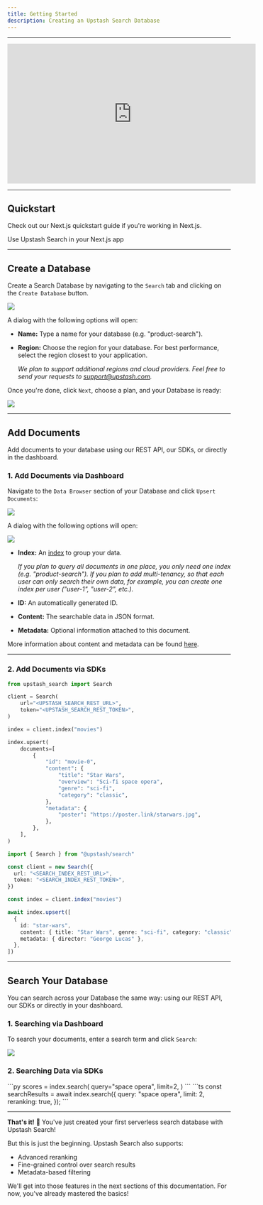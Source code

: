```yaml
---
title: Getting Started
description: Creating an Upstash Search Database
---
```


---

<iframe
  id="intro-video" width='560' height='315'
  src='https://www.youtube.com/embed/xVwdHZEkdGI?rel=0&disablekb=1'
  title='YouTube video player' frameBorder='0' allow='accelerometer; fullscreen;
  clipboard-write; encrypted-media; gyroscope' allowFullScreen>
</iframe>

---

## Quickstart

Check out our Next.js quickstart guide if you're working in Next.js.

<CardGroup cols={1}>
  <Card title="Next.js" icon="node-js" href="/search/tutorials/nextjs">
    Use Upstash Search in your Next.js app
  </Card>
</CardGroup>

---

## Create a Database

Create a Search Database by navigating to the `Search` tab and clicking on the `Create Database` button.

<Frame style={{ width: "600px" }}>
  <img src="/img/search/create-database.png" />
</Frame>

A dialog with the following options will open:

- **Name:** Type a name for your database (e.g. "product-search").

- **Region:** Choose the region for your database. For best performance, select the region closest to your application.

  _We plan to support additional regions and cloud providers. Feel free to send your requests to [support@upstash.com](mailto:support@upstash.com)._

Once you're done, click `Next`, choose a plan, and your Database is ready:

<Frame style={{ width: "600px" }}>
  <img src="/img/search/database-created.png" />
</Frame>

---

## Add Documents

Add documents to your database using our REST API, our SDKs, or directly in the dashboard.

### 1. Add Documents via Dashboard

Navigate to the `Data Browser` section of your Database and click `Upsert Documents`:

<Frame style={{ width: "600px" }}>
  <img src="/img/search/add-data.png" />
</Frame>

A dialog with the following options will open:

<Frame style={{ width: "600px" }}>
  <img src="/img/search/add-document.png" />
</Frame>

- **Index:** An [index](/search/features/indexes) to group your data.

  _If you plan to query all documents in one place, you only need one index (e.g. "product-search"). If you plan to add multi-tenancy, so that each user can only search their own data, for example, you can create one index per user ("user-1", "user-2", etc.)._

- **ID:** An automatically generated ID.

- **Content:** The searchable data in JSON format.

- **Metadata:** Optional information attached to this document.

More information about content and metadata can be found [here](/search/features/content-and-metadata).

---

### 2. Add Documents via SDKs

<Tabs>

<Tab title="Python">

```python
from upstash_search import Search

client = Search(
    url="<UPSTASH_SEARCH_REST_URL>",
    token="<UPSTASH_SEARCH_REST_TOKEN>",
)

index = client.index("movies")

index.upsert(
    documents=[
        {
            "id": "movie-0",
            "content": {
                "title": "Star Wars",
                "overview": "Sci-fi space opera",
                "genre": "sci-fi",
                "category": "classic",
            },
            "metadata": {
                "poster": "https://poster.link/starwars.jpg",
            },
        },
    ],
)
```

</Tab>

<Tab title="TypeScript">

```ts
import { Search } from "@upstash/search"

const client = new Search({
  url: "<SEARCH_INDEX_REST_URL>",
  token: "<SEARCH_INDEX_REST_TOKEN>",
})

const index = client.index("movies")

await index.upsert([
  {
    id: "star-wars",
    content: { title: "Star Wars", genre: "sci-fi", category: "classic" },
    metadata: { director: "George Lucas" },
  },
])
```

</Tab>

</Tabs>

---

## Search Your Database

You can search across your Database the same way: using our REST API, our SDKs or directly in your dashboard.

### 1. Searching via Dashboard

To search your documents, enter a search term and click `Search`:

<Frame style={{ width: "600px" }}>
  <img src="/img/search/first-search.png" />
</Frame>

### 2. Searching Data via SDKs

<Tabs>

<Tab title="Python">
```py
scores = index.search( query="space opera", limit=2, )
```
</Tab>

<Tab title="TypeScript">
```ts
const searchResults = await index.search({
  query: "space opera",
  limit: 2,
  reranking: true,
});
```
</Tab>

</Tabs>

---

**That's it!** 🎉 You've just created your first serverless search database with Upstash Search!

But this is just the beginning. Upstash Search also supports:

- Advanced reranking
- Fine-grained control over search results
- Metadata-based filtering

We'll get into those features in the next sections of this documentation. For now, you've already mastered the basics!
